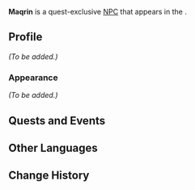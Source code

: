 {{Meta
|missing_NPC_profile  = yes
}}
{{Character Infobox
|type             = Quest NPC
|image            = NPC Maqrin.png
|region           = Sumeru
|location         = Sumeru
|affiliation      = The Eremites
|title            = 

|ancestry         = <!-- Clan/family -->
|father           = 
|mother           = 
|spouse           = 
|sibling          = 
|child            = 
|relative         = 

|voiceEN          = 
|voiceCN          = 
|voiceJP          = 
|dialoguereward   = 
}}
'''Maqrin''' is a quest-exclusive [[NPC]] that appears in the {{Quest|Jnagarbha Day}}.
<!--
==Location==
{{subst:#tag:gallery|
NPC Location {{subst:PAGENAME}}.png{{subst:!}}{{subst:PAGENAME}}'s location
NPC Location {{subst:PAGENAME}} Context.png{{subst:!}}Additional context
|captionalign=center
}}
-->
==Profile==
<!--Detailed story/lore information goes here.-->
''(To be added.)''

===Appearance===
<!--Keep appearance section short and concise. Limit to 2 paragraphs with 3-4 sentences each.-->
''(To be added.)''

==Quests and Events==
{{Quests and Events}}
<!--
==Idle Quotes==
{{Dialogue Start}}
: {{DIcon|Idle}} {{Tx}}
:: {{A|VO {{subst:PAGENAME}} 01.ogg}} "{{Tx}}"
{{Dialogue End}}

==Dialogue==
{{Dialogue Start}}
:'''{{subst:PAGENAME}}:'''
:{{DIcon}}
{{Dialogue End}}
<!--
==Event Dialogue==
===Event Name===
{{Dialogue Start}}
:'''{{subst:PAGENAME}}:'''
{{Dialogue End}}

==Trivia==
* 
-->
==Other Languages==
{{Other Languages
|default_hidden = 1
|en      = Maqrin
|zhs     = 玛克林
|zhs_rm  = Mǎkèlín
|zht     = 瑪克林
|zht_rm  = Mǎkèlín
|ja      = マクリン
|ja_rm   = Makurin
|ko      = 마크린
|es      = Maqrin
|fr      = Maqrin
|ru      = Макрин
|th      = Maqrin
|vi      = Maqrin
|de      = Maqrin
|id      = Maqrin
|pt      = Maqrin
|tr      = Maqrin
|it      = Maqrin
}}

==Change History==
{{Change History|3.2}}
<!--
==References==
{{Reflist}}
-->